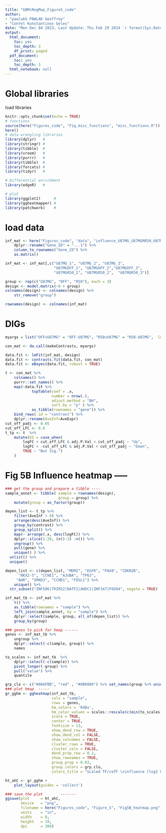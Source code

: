 ```yaml
---
title: "GBMcRegMap_Figure5_code"
author: 
- "pawlakG PAWLAK Geoffrey"
- "ConYel Konstantinos Geles"
date: "Mon Dec 04 2023, Last Update: Thu Feb 29 2024 `r format(Sys.Date(), '%a %b %d %Y')`"
output:
  html_document:
    toc: yes
    toc_depth: 3
    df_print: paged
  pdf_document:
    toc: yes
    toc_depth: 3
  html_notebook: null
---
```


# Global libraries 
load libraries
```r
knitr::opts_chunk$set(echo = TRUE)
# functions
source(here("Figures_code", "Fig_misc_functions", "misc_functions.R")) 
here()
# data wrangling libraries
library(dplyr)   #
library(stringr) #
library(tibble)  #
library(vroom)   #
library(purrr)   #
library(tibble)  #
library(forcats) #
library(tidyr)   #

# Differential enrichment 
library(edgeR)   #

# plot
library(ggplot2)      #
library(ggheatmapper) #
library(patchwork)    #
```

# load data
```r
inf_mat <- here("Figures_code", "data", "influence_U87MG_U87MGRR50_U87MGOFF.csv") %>% 
    dplyr::rename("Gene_ID" = "...1") %>%
    column_to_rownames("Gene_ID") %>%
    as.matrix()

inf_mat <- inf_mat[,c("U87MG_1", "U87MG_2", "U87MG_3",
                      "U87MGOFF_1", "U87MGOFF_2","U87MGOFF_3",
                      "U87MGR50_1", "U87MGR50_2",  "U87MGR50_3")]

group <- rep(c("U87MG", "OFF", "R50"), each = 3)
design <- model.matrix(~0 + group)
colnames(design) <- colnames(design) %>%
    str_remove("group")

rownames(design) <- colnames(inf_mat)
```

# DIGs 
```r
myargs = list("OFFvU87MG" = "OFF-U87MG", "R50vU87MG" = "R50-U87MG",  levels=design)

con_mat <- do.call(makeContrasts, myargs)

data.fit <- lmFit(inf_mat, design)
data.fit <- contrasts.fit(data.fit, con_mat)
data.fit <- eBayes(data.fit, robust = TRUE)

t <- con_mat %>%
    colnames() %>%
    purrr::set_names() %>%
    map(~data.fit %>%
            topTable(coef = .x,
                     number = nrow(.),
                     adjust.method = "BH",
                     sort.by = "p" ) %>%
            as_tibble(rownames = "gene")) %>%
    bind_rows(.id = "contrast") %>%
    dplyr::rename(AveInf=AveExpr)
cut_off_padj <- 0.05
cut_off_LFC <- 0.6
t_tp <- t  %>%
    mutate(DI = case_when(
        logFC > cut_off_LFC & adj.P.Val < cut_off_padj ~ "Up",
        logFC < -cut_off_LFC & adj.P.Val < cut_off_padj ~ "Down",
        TRUE ~ "Not Sig.")
    )
```

# Fig 5B Influence heatmap  -----
```r
### get the group and prepare a tibble ----
sample_annot <- tibble( sample = rownames(design),
                        group = group) %>%
    mutate(group = as_factor(group))

depen_list <- t_tp %>%
    filter(AveInf > 0) %>%
    arrange(desc(AveInf)) %>%
    group_by(contrast) %>%
    group_split() %>%
    map(~ arrange(.x, desc(logFC)) %>%
    dplyr::slice(1:20, (n()-3) :n()) %>%
    ungroup() %>%
    pull(gene) %>%
    unique() ) %>%
  unlist() %>%
  unique()

depen_list <- c(depen_list, "MDM2", "EGFR", "PAX8", "CDKN2B",
      "NKX2-5", "CCNE1", "AJUBA", "TP63",
     "AHR", "SMAD3", "CCND1", "FOSL1") %>%
    unique() %>%
  str_subset("ZNF506|TRIM22|BATF2|AHDC1|ZNF347|FOXO4", negate = TRUE)

inf_mat_tb <- inf_mat %>%
    t() %>%
    as_tibble(rownames = "sample") %>%
    left_join(sample_annot, by = "sample") %>%
    dplyr::select(sample, group, all_of(depen_list)) %>%
    group_by(group)

### genes to pick for hmap ------
genes <- inf_mat_tb %>%
    ungroup %>%
    dplyr::select(-c(sample, group)) %>%
    names

to_scales <- inf_mat_tb  %>%
    dplyr::select(-c(sample)) %>%
    pivot_longer(-group) %>%
    pull("value") %>%
    quantile

grp_clo <- c("#00AFBB", "red" , "#8B0000") %>% set_names(group %>% unique())
### plot hmap  -----
gr_gghm <- ggheatmap(inf_mat_tb,
                     colv = "sample",
                     rowv = genes,
                     hm_colors = 'RdBu',
                     hm_color_values = scales::rescale(c(min(to_scales), 0, max(to_scales))),
                     scale = TRUE,
                     center = TRUE,
                     fontsize = 13,
                     show_dend_row = TRUE,
                     show_dend_col = FALSE,
                     show_colnames = FALSE,
                     cluster_rows = TRUE,
                     cluster_cols = FALSE,
                     dend_prop_row = 0.2,
                     show_rownames = TRUE,
                     group_prop = 0.03,
                     group_colors = grp_clo,
                     colors_title = "Scaled TF/coTF \ninfluence (log2 UQ)")

ht_ahC <- gr_gghm +
    plot_layout(guides = 'collect')

### save the plot        -------
ggsave(plot     = ht_ahC,
       device   = "png",
       filename = here("Figures_code", "Figure_5", "Fig5B_heatmap.png"),
       units    = "in",
       width    = 8,
       height   = 10,
       dpi      = 300)
```

